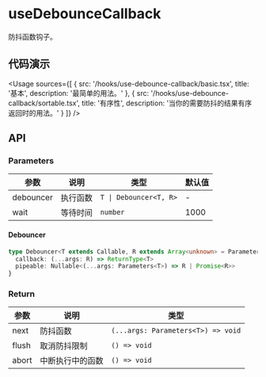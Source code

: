 
# useDebounceCallback

防抖函数钩子。

## 代码演示

<Usage
  sources={[
    {
      src: '/hooks/use-debounce-callback/basic.tsx',
      title: '基本',
      description: '最简单的用法。'
    },
    {
      src: '/hooks/use-debounce-callback/sortable.tsx',
      title: '有序性',
      description: '当你的需要防抖的结果有序返回时的用法。'
    }
  ]}
/>

## API

### Parameters

| 参数      | 说明     | 类型                   | 默认值 |
| --------- | -------- | ---------------------- | ------ |
| debouncer | 执行函数 | `T \| Debouncer<T, R>` | -      |
| wait      | 等待时间 | `number`               | 1000   |

#### Debouncer

```ts
type Debouncer<T extends Callable, R extends Array<unknown> = Parameters<T>> = {
  callback: (...args: R) => ReturnType<T>
  pipeable: Nullable<(...args: Parameters<T>) => R | Promise<R>>
}
```

### Return

| 参数  | 说明             | 类型                               |
| ----- | ---------------- | ---------------------------------- |
| next  | 防抖函数         | `(...args: Parameters<T>) => void` |
| flush | 取消防抖限制     | `() => void`                       |
| abort | 中断执行中的函数 | `() => void`                       |
